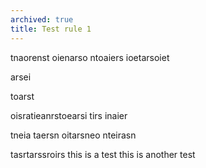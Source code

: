 ```yaml
---
archived: true
title: Test rule 1
---
```


tnaorenst oienarso ntoaiers ioetarsoiet

arsei

toarst

oisratieanrstoearsi tirs inaier

tneia taersn oitarsneo nteirasn

tasrtarssroirs this is a test this is another test
